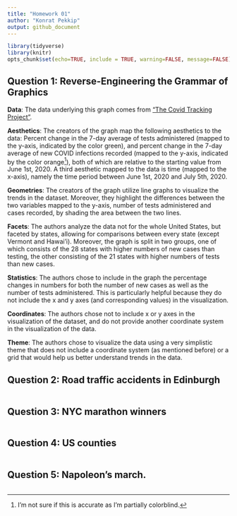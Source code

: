 ```yaml
---
title: "Homework 01"
author: "Konrat Pekkip"
output: github_document
---
```


```r
library(tidyverse)
library(knitr)
opts_chunk$set(echo=TRUE, include = TRUE, warning=FALSE, message=FALSE)
```

## Question 1: Reverse-Engineering the Grammar of Graphics

**Data**: The data underlying this graph comes from ["The Covid Tracking Project"](https://covidtracking.com/).

**Aesthetics**: The creators of the graph map the following aesthetics to the data: Percent change in the 7-day average of tests administered (mapped to the y-axis, indicated by the color green), and percent change in the 7-day average of new COVID infections recorded (mapped to the y-axis, indicated by the color orange^[I'm not sure if this is accurate as I'm partially colorblind.]), both of which are relative to the starting value from June 1st, 2020. A third aesthetic mapped to the data is time (mapped to the x-axis), namely the time period between June 1st, 2020 and July 5th, 2020.

**Geometries**: The creators of the graph utilize line graphs to visualize the trends in the dataset. Moreover, they highlight the differences between the two variables mapped to the y-axis, number of tests administered and cases recorded, by shading the area between the two lines.

**Facets**: The authors analyze the data not for the whole United States, but faceted by states, allowing for comparisons between every state (except Vermont and Hawai'i). Moreover, the graph is split in two groups, one of which consists of the 28 states with higher numbers of new cases than testing, the other consisting of the 21 states with higher numbers of tests than new cases.

**Statistics**: The authors chose to include in the graph the percentage changes in numbers for both the number of new cases as well as the number of tests administered. This is particularly helpful because they do not include the x and y axes (and corresponding values) in the visualization.

**Coordinates**: The authors chose not to include x or y axes in the visualization of the dataset, and do not provide another coordinate system in the visualization of the data.

**Theme**: The authors chose to visualize the data using a very simplistic theme that does not include a coordinate system (as mentioned before) or a grid that would help us better understand trends in the data.

## Question 2: Road traffic accidents in Edinburgh

```r

```

## Question 3: NYC marathon winners

```r

```

## Question 4: US counties

```r

```

## Question 5: Napoleon’s march.

```r

```

